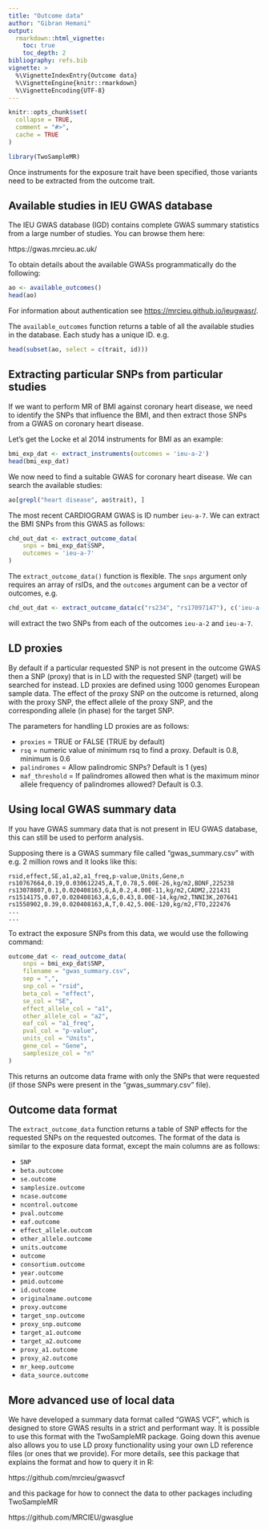 ```yaml
---
title: "Outcome data"
author: "Gibran Hemani"
output:
  rmarkdown::html_vignette:
    toc: true
    toc_depth: 2
bibliography: refs.bib
vignette: >
  %\VignetteIndexEntry{Outcome data}
  %\VignetteEngine{knitr::rmarkdown}
  %\VignetteEncoding{UTF-8}
---
```


```r
knitr::opts_chunk$set(
  collapse = TRUE,
  comment = "#>",
  cache = TRUE
)
```

```r
library(TwoSampleMR)
```

Once instruments for the exposure trait have been specified, those variants need to be extracted from the outcome trait. 

## Available studies in IEU GWAS database

The IEU GWAS database (IGD) contains complete GWAS summary statistics from a large number of studies. You can browse them here: 

https://gwas.mrcieu.ac.uk/

To obtain details about the available GWASs programmatically do the following:

```r
ao <- available_outcomes()
head(ao)
```

For information about authentication see <https://mrcieu.github.io/ieugwasr/>. 

The `available_outcomes` function returns a table of all the available studies in the database. Each study has a unique ID. e.g.

```r
head(subset(ao, select = c(trait, id)))
```

## Extracting particular SNPs from particular studies

If we want to perform MR of BMI against coronary heart disease, we need to identify the SNPs that influence the BMI, and then extract those SNPs from a GWAS on coronary heart disease.

Let's get the Locke et al 2014 instruments for BMI as an example:

```r
bmi_exp_dat <- extract_instruments(outcomes = 'ieu-a-2')
head(bmi_exp_dat)
```

We now need to find a suitable GWAS for coronary heart disease. We can search the available studies:

```r
ao[grepl("heart disease", ao$trait), ]
```

The most recent CARDIOGRAM GWAS is ID number `ieu-a-7`. We can extract the BMI SNPs from this GWAS as follows:

```r
chd_out_dat <- extract_outcome_data(
	snps = bmi_exp_dat$SNP,
	outcomes = 'ieu-a-7'
)
```

The `extract_outcome_data()` function is flexible. The `snps` argument only requires an array of rsIDs, and the `outcomes` argument can be a vector of outcomes, e.g.
```r
chd_out_dat <- extract_outcome_data(c("rs234", "rs17097147"), c('ieu-a-2', 'ieu-a-7'))
```
will extract the two SNPs from each of the outcomes `ieu-a-2` and `ieu-a-7`.

## LD proxies

By default if a particular requested SNP is not present in the outcome GWAS then a SNP (proxy) that is in LD with the requested SNP (target) will be searched for instead. LD proxies are defined using 1000 genomes European sample data. The effect of the proxy SNP on the outcome is returned, along with the proxy SNP, the effect allele of the proxy SNP, and the corresponding allele (in phase) for the target SNP.

The parameters for handling LD proxies are as follows:

- `proxies` = TRUE or FALSE (TRUE by default)
- `rsq` = numeric value of minimum rsq to find a proxy. Default is 0.8, minimum is 0.6
- `palindromes` = Allow palindromic SNPs? Default is 1 (yes)
- `maf_threshold` = If palindromes allowed then what is the maximum minor allele frequency of palindromes allowed? Default is 0.3.

## Using local GWAS summary data

If you have GWAS summary data that is not present in IEU GWAS database, this can still be used to perform analysis.

Supposing there is a GWAS summary file called "gwas_summary.csv" with e.g. 2 million rows and it looks like this:

```
rsid,effect,SE,a1,a2,a1_freq,p-value,Units,Gene,n
rs10767664,0.19,0.030612245,A,T,0.78,5.00E-26,kg/m2,BDNF,225238
rs13078807,0.1,0.020408163,G,A,0.2,4.00E-11,kg/m2,CADM2,221431
rs1514175,0.07,0.020408163,A,G,0.43,8.00E-14,kg/m2,TNNI3K,207641
rs1558902,0.39,0.020408163,A,T,0.42,5.00E-120,kg/m2,FTO,222476
...
...
```

To extract the exposure SNPs from this data, we would use the following command:

```r
outcome_dat <- read_outcome_data(
	snps = bmi_exp_dat$SNP,
	filename = "gwas_summary.csv",
	sep = ",",
	snp_col = "rsid",
	beta_col = "effect",
	se_col = "SE",
	effect_allele_col = "a1",
	other_allele_col = "a2",
	eaf_col = "a1_freq",
	pval_col = "p-value",
	units_col = "Units",
	gene_col = "Gene",
	samplesize_col = "n"
)
```

This returns an outcome data frame with only the SNPs that were requested (if those SNPs were present in the "gwas_summary.csv" file).

## Outcome data format

The `extract_outcome_data` function returns a table of SNP effects for the requested SNPs on the requested outcomes. The format of the data is similar to the exposure data format, except the main columns are as follows:

- `SNP`
- `beta.outcome`
- `se.outcome`
- `samplesize.outcome`
- `ncase.outcome`
- `ncontrol.outcome`
- `pval.outcome`
- `eaf.outcome`
- `effect_allele.outcom`
- `other_allele.outcome`
- `units.outcome`
- `outcome`
- `consortium.outcome`
- `year.outcome`
- `pmid.outcome`
- `id.outcome`
- `originalname.outcome`
- `proxy.outcome`
- `target_snp.outcome`
- `proxy_snp.outcome`
- `target_a1.outcome`
- `target_a2.outcome`
- `proxy_a1.outcome`
- `proxy_a2.outcome`
- `mr_keep.outcome`
- `data_source.outcome`

## More advanced use of local data

We have developed a summary data format called "GWAS VCF", which is designed to store GWAS results in a strict and performant way. It is possible to use this format with the TwoSampleMR package. Going down this avenue also allows you to use LD proxy functionality using your own LD reference files (or ones that we provide). For more details, see this package that explains the format and how to query it in R:

https://github.com/mrcieu/gwasvcf

and this package for how to connect the data to other packages including TwoSampleMR

https://github.com/MRCIEU/gwasglue
